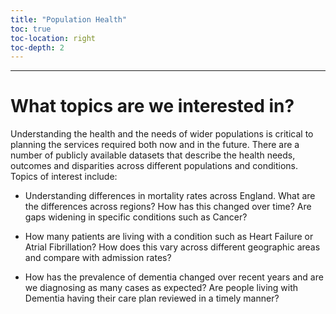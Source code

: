 ```yaml
---
title: "Population Health"
toc: true
toc-location: right
toc-depth: 2
---
```


***

# What topics are we interested in?
Understanding the health and the needs of wider populations is critical to planning the services required both now and in the future. There are a number of publicly available datasets that describe the health needs, outcomes and disparities across different populations and conditions. Topics of interest include:

* Understanding differences in mortality rates across England. What are the differences across regions? How has this changed over time? Are gaps widening in specific conditions such as Cancer?

* How many patients are living with a condition such as Heart Failure or Atrial Fibrillation? How does this vary across different geographic areas and compare with admission rates?

* How has the prevalence of dementia changed over recent years and are we diagnosing as many cases as expected? Are people living with Dementia having their care plan reviewed in a timely manner?
